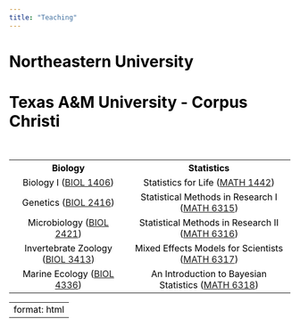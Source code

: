 ```yaml
---
title: "Teaching"
---
```

<!-- TODO - fix font, have name centered, have text all within fade out part of image, update text, add NEU 3seas -->

# Northeastern University


# Texas A&M University - Corpus Christi
<br>

<table align="center">
  <tr>
    <th>Biology</th>
    <th>Statistics</th>
  </tr>
  <tr>
    <td>Biology I ([BIOL 1406](https://catalog.tamucc.edu/search/?P=BIOL%201406))</td>
    <td>Statistics for Life ([MATH 1442](https://catalog.tamucc.edu/search/?P=MATH%201442))</td>
  </tr>
  <tr>
    <td>Genetics ([BIOL 2416](https://catalog.tamucc.edu/search/?P=BIOL%202416))</td>
    <td>Statistical Methods in Research I ([MATH 6315](https://catalog.tamucc.edu/search/?P=MATH%206315))</td>
  </tr>
  <tr>
    <td>Microbiology ([BIOL 2421](https://catalog.tamucc.edu/search/?P=BIOL%202421))</td>
    <td>Statistical Methods in Research II ([MATH 6316](https://catalog.tamucc.edu/search/?P=MATH%206316))</td>
  </tr>
  <tr>
    <td>Invertebrate Zoology ([BIOL 3413](https://catalog.tamucc.edu/search/?P=BIOL%203413))</td>
    <td>Mixed Effects Models for Scientists ([MATH 6317](https://catalog.tamucc.edu/search/?P=MATH%206317))</td>
  </tr>
  <tr>
    <td>Marine Ecology ([BIOL 4336](https://catalog.tamucc.edu/search/?P=BIOL%204336))</td>
    <td>An Introduction to Bayesian Statistics ([MATH 6318](https://catalog.tamucc.edu/search/?P=MATH%206318))</td>
  </tr>
</table>



---
format: html
---
<style>
html {
   background: url(img/barrel_sponge.jpg);
   background-position: center;
   background-repeat: no-repeat;
   background-size: cover;
   background-attachment: fixed;
 }

body {
   color: black;
   position: absolute; 
   top: 30%; 
   left: 0; 
   width: 100%; 
   background: rgba(255,255,255, .8);;
}

table, th, td {
   color: black;
   text-align: center;
}

}
</style>